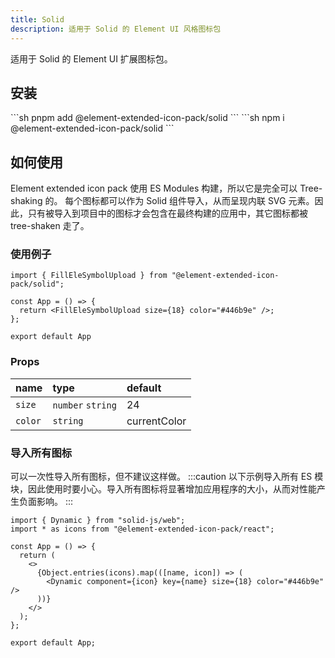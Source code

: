 ```yaml
---
title: Solid
description: 适用于 Solid 的 Element UI 风格图标包
---
```


适用于 Solid 的 Element UI 扩展图标包。

## 安装

<Tabs>
<TabItem label="pnpm">
```sh
pnpm add @element-extended-icon-pack/solid
```
</TabItem>
<TabItem label="npm">
```sh
npm i @element-extended-icon-pack/solid
```
</TabItem>
</Tabs>

## 如何使用
Element extended icon pack 使用 ES Modules 构建，所以它是完全可以 Tree-shaking 的。
每个图标都可以作为 Solid 组件导入，从而呈现内联 SVG 元素。因此，只有被导入到项目中的图标才会包含在最终构建的应用中，其它图标都被 tree-shaken 走了。

### 使用例子
```tsx
import { FillEleSymbolUpload } from "@element-extended-icon-pack/solid";

const App = () => {
  return <FillEleSymbolUpload size={18} color="#446b9e" />;
};

export default App
```

### Props
| name | type | default |
| :-----| :---- | :---- |
| `size` | `number` `string` | 24 |
| `color` | `string` | currentColor |

### 导入所有图标
可以一次性导入所有图标，但不建议这样做。
:::caution
以下示例导入所有 ES 模块，因此使用时要小心。导入所有图标将显著增加应用程序的大小，从而对性能产生负面影响。
:::

```tsx
import { Dynamic } from "solid-js/web";
import * as icons from "@element-extended-icon-pack/react";

const App = () => {
  return (
    <>
      {Object.entries(icons).map(([name, icon]) => (
        <Dynamic component={icon} key={name} size={18} color="#446b9e" />
      ))}
    </>
  );
};

export default App;
```